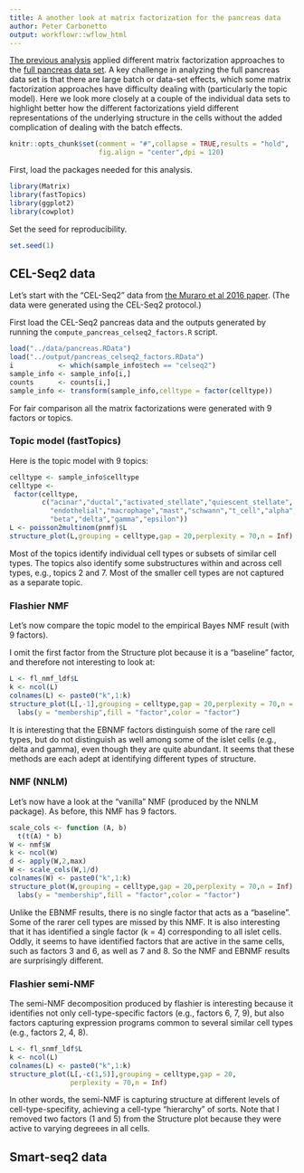 ```yaml
---
title: A another look at matrix factorization for the pancreas data
author: Peter Carbonetto
output: workflowr::wflow_html
---
```


[The previous analysis](pancreas_factors.html) applied different
matrix factorization approaches to the
[full pancreas data set](pancreas.html). A key challenge in analyzing
the full pancreas data set is that there are large batch or data-set
effects, which some matrix factorization approaches have difficulty
dealing with (particularly the topic model). Here we look more closely
at a couple of the individual data sets to highlight better how the
different factorizations yield different representations of the
underlying structure in the cells without the added complication of
dealing with the batch effects.

```r
knitr::opts_chunk$set(comment = "#",collapse = TRUE,results = "hold",
                      fig.align = "center",dpi = 120)
```

First, load the packages needed for this analysis.

```r
library(Matrix)
library(fastTopics)
library(ggplot2)
library(cowplot)
```

Set the seed for reproducibility.

```r
set.seed(1)
```

## CEL-Seq2 data

Let's start with the "CEL-Seq2" data from [the Muraro et al 2016
paper][muraro-2016]. (The data were generated using the CEL-Seq2
protocol.)

First load the CEL-Seq2 pancreas data and the outputs generated by
running the `compute_pancreas_celseq2_factors.R` script.

```r
load("../data/pancreas.RData")
load("../output/pancreas_celseq2_factors.RData")
i           <- which(sample_info$tech == "celseq2")
sample_info <- sample_info[i,]
counts      <- counts[i,]
sample_info <- transform(sample_info,celltype = factor(celltype))
```

For fair comparison all the matrix factorizations were generated with
9 factors or topics.

### Topic model (fastTopics)

Here is the topic model with 9 topics:

```r
celltype <- sample_info$celltype
celltype <-
 factor(celltype,
        c("acinar","ductal","activated_stellate","quiescent_stellate",
		  "endothelial","macrophage","mast","schwann","t_cell","alpha",
		  "beta","delta","gamma","epsilon"))
L <- poisson2multinom(pnmf)$L
structure_plot(L,grouping = celltype,gap = 20,perplexity = 70,n = Inf)
```

Most of the topics identify individual cell types or subsets of
similar cell types. The topics also identify some substructures within
and across cell types, e.g., topics 2 and 7. Most of the smaller cell
types are not captured as a separate topic.

### Flashier NMF

Let's now compare the topic model to the empirical Bayes NMF result
(with 9 factors).

I omit the first factor from the Structure plot because it is a
"baseline" factor, and therefore not interesting to look at:

```r
L <- fl_nmf_ldf$L
k <- ncol(L)
colnames(L) <- paste0("k",1:k)
structure_plot(L[,-1],grouping = celltype,gap = 20,perplexity = 70,n = Inf) +
  labs(y = "membership",fill = "factor",color = "factor")
```

It is interesting that the EBNMF factors distinguish some of the rare
cell types, but do not distinguish as well among some of the islet
cells (e.g., delta and gamma), even though they are quite abundant.
It seems that these methods are each adept at identifying different
types of structure.

### NMF (NNLM)

Let's now have a look at the "vanilla" NMF (produced by the NNLM
package). As before, this NMF has 9 factors.

```r
scale_cols <- function (A, b)
  t(t(A) * b)
W <- nmf$W
k <- ncol(W)
d <- apply(W,2,max)
W <- scale_cols(W,1/d)
colnames(W) <- paste0("k",1:k)
structure_plot(W,grouping = celltype,gap = 20,perplexity = 70,n = Inf) +
  labs(y = "membership",fill = "factor",color = "factor")
```

Unlike the EBNMF results, there is no single factor that acts as a
"baseline". Some of the rarer cell types are missed by this NMF. It is
also interesting that it has identified a single factor (k = 4)
corresponding to all islet cells. Oddly, it seems to have identified
factors that are active in the same cells, such as factors 3 and 6, as
well as 7 and 8. So the NMF and EBNMF results are surprisingly
different.

### Flashier semi-NMF

The semi-NMF decomposition produced by flashier is interesting because
it identifies not only cell-type-specific factors (e.g., factors 6,
7, 9), but also factors capturing expression programs common to several
similar cell types (e.g., factors 2, 4, 8). 

```r
L <- fl_snmf_ldf$L
k <- ncol(L)
colnames(L) <- paste0("k",1:k)
structure_plot(L[,-c(1,5)],grouping = celltype,gap = 20,
               perplexity = 70,n = Inf)
```

In other words, the semi-NMF is capturing structure at different
levels of cell-type-specifity, achieving a cell-type "hierarchy" of
sorts. Note that I removed two factors (1 and 5) from the Structure
plot because they were active to varying degreees in all cells.

## Smart-seq2 data

[muraro-2016]: https://doi.org/10.1016/j.cels.2016.09.002
